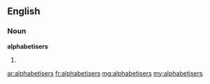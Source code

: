 ==English==

===Noun===
'''alphabetisers'''

#{{plural of|alphabetiser}}

[[ar:alphabetisers]]
[[fr:alphabetisers]]
[[mg:alphabetisers]]
[[my:alphabetisers]]